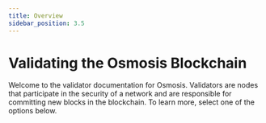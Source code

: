 ```yaml
---
title: Overview
sidebar_position: 3.5
---
```


# Validating the Osmosis Blockchain

Welcome to the validator documentation for Osmosis. Validators are nodes that participate in the security of a network and are responsible for committing new blocks in the blockchain. To learn more, select one of the options below.

<DocCardList />
